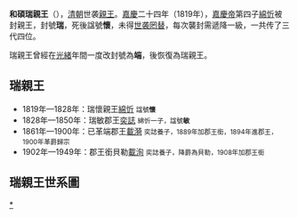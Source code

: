 '''和碩瑞親王'''（{{lang-mnc|ᡥᠣᡧᠣᡳ <br />ᠰᠠᠪᡳᠩᡤᠠ <br />ᠴᡳᠨ ᠸᠠᠩ|v=Hošoi sabingga cin wang}}），[[清朝|清朝]]世袭[[親王|親王]]。[[嘉慶|嘉慶]]二十四年（1819年），[[嘉慶帝|嘉慶帝]]第四子[[綿忻|綿忻]]被封親王，封號'''瑞'''，死後諡號'''懷'''，未得[[世袭罔替|世袭罔替]]，每次襲封需遞降一級，一共传了三代四位。

瑞親王曾經在[[光緒|光緒]]年間一度改封號為'''端'''，後恢復為瑞親王。

==瑞親王==
*1819年—1828年：瑞懷親王[[綿忻|綿忻]] <small>諡號'''懷'''</small>
*1828年—1850年：瑞敏郡王[[奕誌|奕誌]] <small>綿忻一子，諡號'''敏'''</small>
*1861年—1900年：已革端郡王[[載漪|載漪]] <small>奕誌養子，1889年加郡王銜，1894年進郡王，1900年革爵歸宗</small>
*1902年—1949年：郡王銜貝勒[[載洵|載洵]] <small>奕誌養子，降爵為貝勒，1908年加郡王銜</small>

==瑞親王世系圖==
<center>
{{chart/start}}
{{chart|border=0 |:|ado|ado=过继}}
{{chart | |}}
{{chart |Rg |Rg='''瑞親王'''|boxstyle_Rg =background-color: #faa;|}}
{{chart | |}}
{{chart | |,|-|-|-|-|-|-|-|.|}}
{{chart |Mn | | | | | |Mh |Mn=道光帝[[旻寧|旻寧]]|Mh='''瑞懷親王'''綿忻<br>1805-'''1819-1828'''|boxstyle_Mh =background-color: #faa;}}
{{chart | |)|-|-|-|.| | | |!|}}
{{chart |Yc | |Yx | |Yz |Yx=醇賢親王[[奕譞|奕譞]]<br>1840-1891|Yc=惇勤親王[[奕誴|奕誴]]<br>1831-1889|Yz='''瑞敏郡王'''[[奕誌|奕誌]]<br>1827-'''1828-1850'''|boxstyle_Yz =background-color: #faa;}}
{{chart | |!|F|~|~|t|V|~|~|J|}}
{{chart |Zl | |Zx |Zl=已革端郡王[[載漪|載漪]]<br>1856-'''1861-1900'''-1922|boxstyle_Zl =background-color: #faa;|Zx='''郡王銜貝勒'''[[載洵|載洵]]<br>1885-'''1902-1949'''|boxstyle_Zx =background-color: #faa;}}
{{chart | | | | | |!|}}
{{chart | | | | |Pg |Pg=[[溥侊|溥侊]]<br>1904-?|boxstyle_Pg =background-color: #faa;}}
{{chart/end}}
</center>

{{清朝宗室親王}}
[[Category:清朝宗室親王|*]]